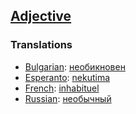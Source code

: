 ==[[Adjective]]==

===Translations===
*[[Bulgarian]]: [[необикновен]]
*[[Esperanto]]: [[nekutima]]
*[[French]]: [[inhabituel]]
*[[Russian]]: [[необычный]]